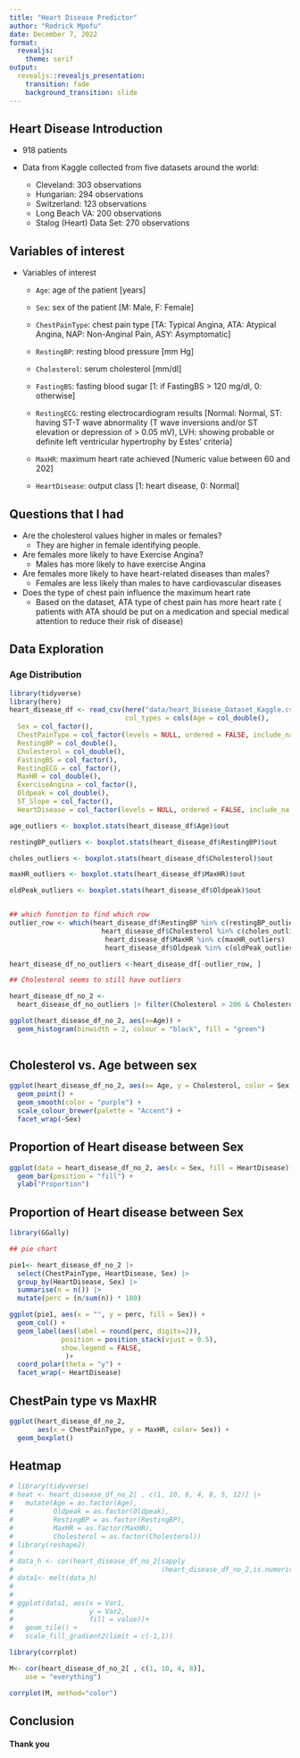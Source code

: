 ---
title: "Heart Disease Predictor"
author: "Rodrick Mpofu"
date: December 7, 2022
format: 
  revealjs:
    theme: serif
output:
  revealjs::revealjs_presentation:
    transition: fade
    background_transition: slide
---

## Heart Disease Introduction {.smaller background-image="https://pin.it/6p9yshr" background-size="100px" background-repeat="repeat"}

-   918 patients

-   Data from Kaggle collected from five datasets around the world:

    -   Cleveland: 303 observations
    -   Hungarian: 294 observations
    -   Switzerland: 123 observations
    -   Long Beach VA: 200 observations
    -   Stalog (Heart) Data Set: 270 observations

## Variables of interest {.smaller}

-   Variables of interest
    -   `Age`: age of the patient \[years\]

    -   `Sex`: sex of the patient \[M: Male, F: Female\]

    -   `ChestPainType`: chest pain type \[TA: Typical Angina, ATA: Atypical Angina, NAP: Non-Anginal Pain, ASY: Asymptomatic\]

    -   `RestingBP`: resting blood pressure \[mm Hg\]

    -   `Cholesterol`: serum cholesterol \[mm/dl\]

    -   `FastingBS`: fasting blood sugar \[1: if FastingBS \> 120 mg/dl, 0: otherwise\]

    -   `RestingECG`: resting electrocardiogram results \[Normal: Normal, ST: having ST-T wave abnormality (T wave inversions and/or ST elevation or depression of \> 0.05 mV), LVH: showing probable or definite left ventricular hypertrophy by Estes' criteria\]

    -   `MaxHR`: maximum heart rate achieved \[Numeric value between 60 and 202\]

    -   `HeartDisease`: output class \[1: heart disease, 0: Normal\]

## Questions that I had {.smaller}

-   Are the cholesterol values higher in males or females?
    -   They are higher in female identifying people.
-   Are females more likely to have Exercise Angina?
    -   Males has more likely to have exercise Angina
-   Are females more likely to have heart-related diseases than males?
    -   Females are less likely than males to have cardiovascular diseases
-   Does the type of chest pain influence the maximum heart rate
    -   Based on the dataset, ATA type of chest pain has more heart rate ( patients with ATA should be put on a medication and special medical attention to reduce their risk of disease)

## Data Exploration {.smaller}

### Age Distribution
```{r}
library(tidyverse)
library(here)
heart_disease_df <- read_csv(here("data/heart_Disease_Dataset_Kaggle.csv"), 
                             col_types = cols(Age = col_double(),
  Sex = col_factor(),
  ChestPainType = col_factor(levels = NULL, ordered = FALSE, include_na = FALSE),
  RestingBP = col_double(),
  Cholesterol = col_double(),
  FastingBS = col_factor(),
  RestingECG = col_factor(),
  MaxHR = col_double(),
  ExerciseAngina = col_factor(),
  Oldpeak = col_double(),
  ST_Slope = col_factor(),
  HeartDisease = col_factor(levels = NULL, ordered = FALSE, include_na = FALSE)))

age_outliers <- boxplot.stats(heart_disease_df$Age)$out

restingBP_outliers <- boxplot.stats(heart_disease_df$RestingBP)$out

choles_outliers <- boxplot.stats(heart_disease_df$Cholesterol)$out

maxHR_outliers <- boxplot.stats(heart_disease_df$MaxHR)$out

oldPeak_outliers <- boxplot.stats(heart_disease_df$Oldpeak)$out


## which function to find which row 
outlier_row <- which(heart_disease_df$RestingBP %in% c(restingBP_outliers) |
                       heart_disease_df$Cholesterol %in% c(choles_outliers) |
                        heart_disease_df$MaxHR %in% c(maxHR_outliers) |
                        heart_disease_df$Oldpeak %in% c(oldPeak_outliers))

heart_disease_df_no_outliers <-heart_disease_df[-outlier_row, ]

## Cholesterol seems to still have outliers

heart_disease_df_no_2 <- 
  heart_disease_df_no_outliers |> filter(Cholesterol > 206 & Cholesterol < 272)

ggplot(heart_disease_df_no_2, aes(x=Age)) +
  geom_histogram(binwidth = 2, colour = "black", fill = "green")
  
```

## Cholesterol vs. Age between sex

```{r}


ggplot(heart_disease_df_no_2, aes(x= Age, y = Cholesterol, color = Sex, shape = Sex)) +
  geom_point() + 
  geom_smooth(color = "purple") +
  scale_colour_brewer(palette = "Accent") +
  facet_wrap(~Sex) 
```

## Proportion of Heart disease between Sex {.smaller}

```{r}

ggplot(data = heart_disease_df_no_2, aes(x = Sex, fill = HeartDisease)) +
  geom_bar(position = "fill") +
  ylab("Proportion")

```

## Proportion of Heart disease between Sex {.smaller}

```{r}
library(GGally)

## pie chart 

pie1<- heart_disease_df_no_2 |> 
  select(ChestPainType, HeartDisease, Sex) |>
  group_by(HeartDisease, Sex) |>
  summarise(n = n()) |>
  mutate(perc = (n/sum(n)) * 100)

ggplot(pie1, aes(x = "", y = perc, fill = Sex)) +
  geom_col() +
  geom_label(aes(label = round(perc, digits=2)),
             position = position_stack(vjust = 0.5),
             show.legend = FALSE,
              )+
  coord_polar(theta = "y") + 
  facet_wrap(~ HeartDisease)

```

## ChestPain type vs MaxHR {.smaller}

```{r}

ggplot(heart_disease_df_no_2, 
       aes(x = ChestPainType, y = MaxHR, color= Sex)) +
  geom_boxplot()

```

## Heatmap

```{r}
# library(tidyverse)
# heat <- heart_disease_df_no_2[ , c(1, 10, 6, 4, 8, 5, 12)] |>
#   mutate(Age = as.factor(Age),
#          Oldpeak = as.factor(Oldpeak),
#          RestingBP = as.factor(RestingBP),
#          MaxHR = as.factor(MaxHR),
#          Cholesterol = as.factor(Cholesterol))
# library(reshape2)
# 
# data_h <- cor(heart_disease_df_no_2[sapply
#                                     (heart_disease_df_no_2,is.numeric)])
# data1<- melt(data_h)
# 
# 
# ggplot(data1, aes(x = Var1,
#                   y = Var2,
#                   fill = value))+
#   geom_tile() + 
#   scale_fill_gradient2(limit = c(-1,1))

library(corrplot)

M<- cor(heart_disease_df_no_2[ , c(1, 10, 4, 8)],  
    use = "everything")

corrplot(M, method="color")

```

## Conclusion

#### Thank you

